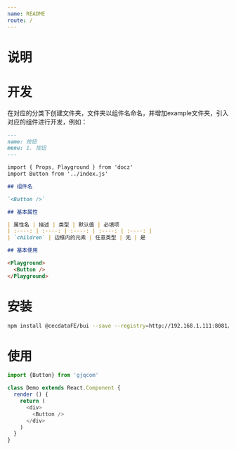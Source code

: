 ```yaml
---
name: README
route: /
---
```


# 说明


# 开发

在对应的分类下创建文件夹，文件夹以组件名命名，并增加example文件夹，引入对应的组件进行开发，例如：
```md
---
name: 按钮
menu: 1. 按钮
---

import { Props, Playground } from 'docz'
import Button from '../index.js'

## 组件名

`<Button />`

## 基本属性

| 属性名 | 描述 | 类型 | 默认值 | 必填项
| :----: | :----: | :----: | :----: | :----: |
| `children` | 边框内的元素 | 任意类型 | 无 | 是

## 基本使用

<Playground>
  <Button />
</Playground>
```

# 安装

```bash
npm install @cecdataFE/bui --save --registry=http://192.168.1.111:8081/repository/npm-group/
```

# 使用

```javascript
import {Button} from 'gjqcom'

class Demo extends React.Component {
  render () {
    return (
      <div>
        <Button />
      </div>
    )
  }
}
```
